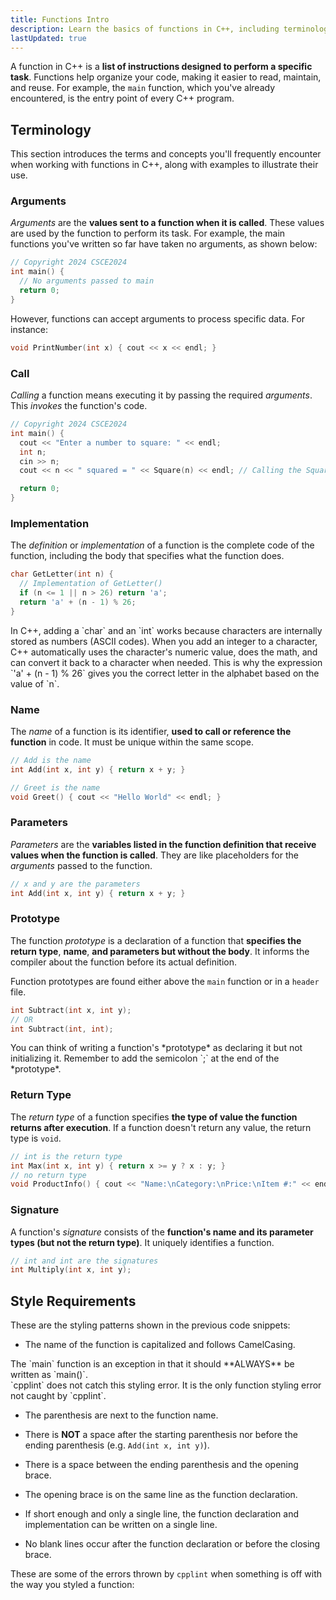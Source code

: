 ```yaml
---
title: Functions Intro
description: Learn the basics of functions in C++, including terminology, and the Google styling requirements for CSCE240.
lastUpdated: true
---
```



A function in C++ is a **list of instructions designed to perform a 
specific task**. Functions help organize your code, making it easier 
to read, maintain, and reuse. For example, the `main` function, which 
you've already encountered, is the entry point of every C++ program.

## Terminology

This section introduces the terms and concepts you'll frequently encounter 
when working with functions in C++, along with examples to illustrate their use.

### Arguments

*Arguments* are the **values sent to a function when it is called**. These 
values are used by the function to perform its task. For example, the 
main functions you've written so far have taken no arguments, as shown below:

```cpp title="driver.cc" 
// Copyright 2024 CSCE2024
int main() {
  // No arguments passed to main
  return 0;
}
```

However, functions can accept arguments to process specific data. For instance:

```cpp showLineNumbers=false
void PrintNumber(int x) { cout << x << endl; }
```

### Call

*Calling* a function means executing it by passing the required *arguments*. This *invokes* the function's code.

```cpp
// Copyright 2024 CSCE2024
int main() {
  cout << "Enter a number to square: " << endl;
  int n;
  cin >> n;
  cout << n << " squared = " << Square(n) << endl; // Calling the Square function

  return 0;
}
```

### Implementation

The *definition* or *implementation* of a function is the complete code of the function, 
including the body that specifies what the function does.

```cpp
char GetLetter(int n) {
  // Implementation of GetLetter()
  if (n <= 1 || n > 26) return 'a';
  return 'a' + (n - 1) % 26;
}
```

<Aside>
In C++, adding a `char` and an `int` works because characters are internally stored as numbers (ASCII codes). 
When you add an integer to a character, C++ automatically uses the character's numeric value, does the 
math, and can convert it back to a character when needed. This is why the expression `'a' + (n - 1) % 26` 
gives you the correct letter in the alphabet based on the value of `n`.
</Aside>

### Name

The *name* of a function is its identifier, **used to call or reference the function**
in code. It must be unique within the same scope.

```cpp showLineNumbers=false
// Add is the name
int Add(int x, int y) { return x + y; }

// Greet is the name
void Greet() { cout << "Hello World" << endl; }
```

### Parameters

*Parameters* are the **variables listed in the function definition that receive values 
when the function is called**. They are like placeholders for the *arguments* passed to the function.

```cpp showLineNumbers=false
// x and y are the parameters
int Add(int x, int y) { return x + y; }
```

### Prototype

The function *prototype* is a declaration of a function that **specifies the return type**, **name**, 
**and parameters but without the body**. It informs the compiler about the function before its actual definition.

Function prototypes are found either above the `main` function or in a `header` file.

```cpp showLineNumbers=false
int Subtract(int x, int y);
// OR
int Subtract(int, int);
```

<Aside>
You can think of writing a function's *prototype* as declaring it but not initializing it. 
Remember to add the semicolon `;` at the end of the *prototype*.
</Aside>

### Return Type

The *return type* of a function specifies **the type of value the function returns after execution**. 
If a function doesn't return any value, the return type is `void`.

```cpp showLineNumbers=false
// int is the return type
int Max(int x, int y) { return x >= y ? x : y; }
// no return type
void ProductInfo() { cout << "Name:\nCategory:\nPrice:\nItem #:" << endl; }
```

### Signature

A function's *signature* consists of the **function's name and its parameter types 
(but not the return type)**. It uniquely identifies a function.

```cpp showLineNumbers=false
// int and int are the signatures
int Multiply(int x, int y);
```

## Style Requirements

These are the styling patterns shown in the previous code snippets:

- The name of the function is capitalized and follows CamelCasing.

<Aside>The `main` function is an exception in that it should **ALWAYS** be written as `main()`.</Aside>

<Aside type="danger">`cpplint` does not catch this styling error. It is the only function styling error not caught by `cpplint`.</Aside>

- The parenthesis are next to the function name.

- There is **NOT** a space after the starting parenthesis nor before the ending parenthesis (e.g. `Add(int x, int y)`).

- There is a space between the ending parenthesis and the opening brace.

- The opening brace is on the same line as the function declaration.

- If short enough and only a single line, the function declaration and implementation can be written on a single line.

- No blank lines occur after the function declaration or before the closing brace.

These are some of the errors thrown by `cpplint` when something is off with the way you styled a function: 

<Code lang="shell" code={errors.functionError} />